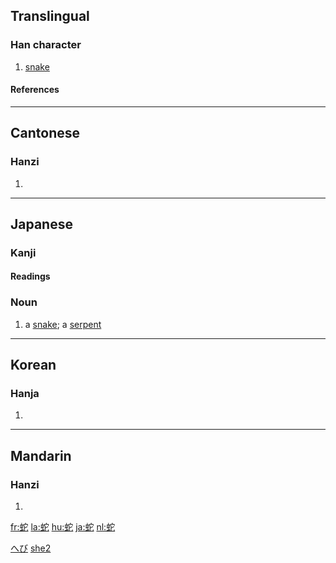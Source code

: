 ==Translingual==
===Han character===
{{Han char|rn=142|rad=虫|as=05|sn=11|four=5311<sub>1</sub>|canj=中戈十心 (LIJP)}}
# [[snake]]
====References====
{{Han ref|kx=1080.200|dkj=32964|dj=1548.360|hdz=42845.080|uh=86C7|ud=34503|bh=B344|bd=45892}}
----
==Cantonese==
===Hanzi===
{{yue-hanzi|jyut=|y=[[se4]], [[yi4]]}}
# {{defn|Cantonese}}
----
== Japanese ==
[[Category:1000_Japanese_basic_words|へび]]

===Kanji===
{{ja-kanji|grade=|rs=虫05}}
====Readings====
{{ja-readings|on=[[じゃ]] (ja), [[い]] (i), [[だ]] (da)|kun=[[へび]] (hebi), [[くちなわ]] (kuchinawa)}}

=== Noun ===
{{janoun|へび|hebi}}
# a [[snake]]; a [[serpent]]
----
==Korean==
===Hanja===
{{ko-hanja|hangeul=[[사]], [[이]]|eumhun=|rv=sa, i|mr=sa, i|y=sa, i}}
# {{defn|Korean}}
----
==Mandarin==
===Hanzi===
{{cmn-hanzi|pin=[[chí]] ([[chi2]]), [[shé]] ([[she2]]), [[tuó]] ([[tuo2]]), [[yí]] ([[yi2]])|wg=[[ch'ih2|ch'ih<sup>2</sup>]], [[she2|she<sup>2</sup>]], [[t'o2|t'o<sup>2</sup>]], [[i2|i<sup>2</sup>]]}}
# {{defn|Mandarin}}

[[fr:蛇]]
[[la:蛇]]
[[hu:蛇]]
[[ja:蛇]]
[[nl:蛇]]

[[Category:zh:Reptiles|she2]]